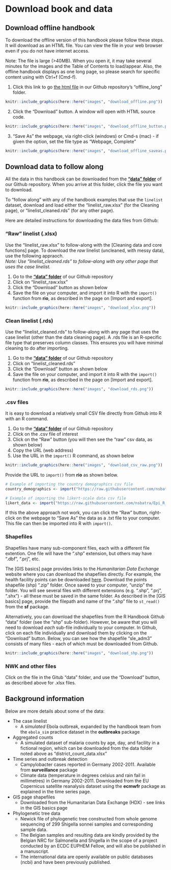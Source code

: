 # Download book and data  


## Download offline handbook  

To download the offline version of this handbook please follow these steps. It will download as an HTML file. You can view the file in your web browser even if you do not have internet access.  

Note: The file is large (>40MB). When you open it, it may take several minutes for the images and the Table of Contents to load/appear. Also, the offline handbook displays as one long page, so please search for specific content using with Ctrl+f (Cmd-f).    

1) Click this link to go [the html file](https://github.com/nsbatra/Epi_R_handbook/tree/master/offline_long) in our Github repository's "offline_long" folder.  

```r
knitr::include_graphics(here::here("images", "download_offline.png"))
```

2) Click the "Download" button. A window will open with HTML source code.  

```r
knitr::include_graphics(here::here("images", "download_offline_button.png"))
```

3) "Save As" the webpage, via right-click (windows) or Cmd-s (mac) - if given the option, set the file type as "Webpage, Complete"  

```r
knitr::include_graphics(here::here("images", "download_offline_saveas.png"))
```





## Download data to follow along  

All the data in this handbook can be downloaded from the **["data" folder](https://github.com/nsbatra/Epi_R_handbook/tree/master/data)** of our Github repository. When you arrive at this folder, click the file you want to download.    

To "follow along" with any of the handbook examples that use the `linelist` dataset, download and load either the "linelist_raw.xlsx" (for the Cleaning page), or "linelist_cleaned.rds" (for any other page).  

Here are detailed instructions for downloading the data files from Github:  




### "Raw" linelist (.xlsx) {-}

Use the "linelist_raw.xlsx" to follow-along with the [Cleaning data and core functions] page. To download the *raw* linelist (uncleaned, with messy data), use the following appraoch.  
*Note: Use "linelist_cleaned.rds" to follow-along with any other page that uses the case linelist.*  

1) Go to the **["data" folder](https://github.com/nsbatra/Epi_R_handbook/tree/master/data)** of our Github repository  
2) Click on "linelist_raw.xlsx"  
3) Click the "Download" button as shown below  
4) Save the file on your computer, and import it into R with the `import()` function from **rio**, as described in the page on [Import and export].  


```r
knitr::include_graphics(here::here("images", "download_xlsx.png"))
```

### Clean linelist (.rds) {-}  

Use the "linelist_cleaned.rds" to follow-along with any page that uses the case linelist (other than the data cleaning page). A .rds file is an R-specific file type that preserves column classes. This ensures you will have minimal cleaning to do after importing.  

1) Go to the **["data" folder](https://github.com/nsbatra/Epi_R_handbook/tree/master/data)** of our Github repository  
2) Click on "linelist_cleaned.rds"  
3) Click the "Download" button as shown below  
4) Save the file on your computer, and import it into R with the `import()` function from **rio**, as described in the page on [Import and export].  



```r
knitr::include_graphics(here::here("images", "download_rds.png"))
```


### .csv files {-} 

It is easy to download a relatively small CSV file directly from Github into R with an R command.  

1) Go to the **["data" folder](https://github.com/nsbatra/Epi_R_handbook/tree/master/data)** of our Github repository  
2) Click on the .csv file of interest  
3) Click on the "Raw" button (you will then see the "raw" csv data, as shown below)  
4) Copy the URL (web address)  
5) Use the URL in the `import()` R command, as shown below  

```r
knitr::include_graphics(here::here("images", "download_csv_raw.png"))
```

Provide the URL to `import()` from **rio** as shown below. 

```r
# Example of importing the country demographics csv file
country_demographics <- import("https://raw.githubusercontent.com/nsbatra/Epi_R_handbook/master/data/country_demographics.csv")

# Example of importing the likert-scale data csv file
likert_data <- import("https://raw.githubusercontent.com/nsbatra/Epi_R_handbook/master/data/likert_data.csv")
```

If this the above approach not work, you can click the "Raw" button, right-click on the webpage to "Save As" the data as a .txt file to your computer. This file can then be imported into R with `import()`.  


### Shapefiles {-}

Shapefiles have many sub-component files, each with a different file extention. One file will have the ".shp" extension, but others may have ".dbf", ".prj", etc.  

The [GIS basics] page provides links to the *Humanitarian Data Exchange* website where you can download the shapefiles directly. For example, the health facility points can be downloaded [here](https://data.humdata.org/dataset/hotosm_sierra_leone_health_facilities). Download the points shapefile (shp) ".zip" folder. Once saved to your computer, "unzip" the folder. You will see several files with different extensions (e.g. ".shp", ".prj", ".shx") - all these must be saved in the same folder. As described in the [GIS basics] page, provide the filepath and name of the ".shp" file to `st_read()` from the **sf** package.  

Alternatively, you can download the shapefiles from the R Handbook Github "data" folder (see the "shp" sub-folder). However, be aware that you will need to download *each* sub-file individually to your computer. In Github, click on each file individually and download them by clicking on the "Download" button. Below, you can see how the shapefile "sle_adm3" consists of many files - each of which must be downloaded from Github.  

```r
knitr::include_graphics(here::here("images", "download_shp.png"))
```


### NWK and other files {-}  

Click on the file in the Gitub "data" folder, and use the "Download" button, as described above for .xlsx files.  




## Background information  

Below are more details about some of the data: 

* The case linelist  
     * A *simulated* Ebola outbreak, expanded by the handbook team from the `ebola_sim` practice dataset in the **outbreaks** package  
     
* Aggregated counts  
     * A simulated dataset of malaria counts by age, day, and facility in a fictional region, which can be downloaded from the data folder noted above as "district_count_data.xlsx"  
     
* Time series and outbreak detection  
     * Campylobacter cases reported in Germany 2002-2011. Available from **surveillance** package
     * Climate data (temperature in degrees celsius and rain fail in millimetres) in Germany 2002-2011. Downloaded from the EU Copernicus satellite reanalysis dataset using the **ecmwfr** package as explained in the time series page.  

* GIS page shapefiles  
     * Downloaded from the Humanitarian Data Exchange (HDX) - see links in the GIS basics page  

* Phylogenetic tree data  
     * Newick file of phylogenetic tree constructed from whole genome sequencing of 299 Shigella sonnei samples and corresponding sample data.
     * The Belgian samples and resulting data are kindly provided by the Belgian NRC for Salmonella and Shigella in the scope of a project conducted by an ECDC EUPHEM Fellow, and will also be published in a manuscript.  
     * The international data are openly available on public databases (ncbi) and have been previously published.  
     

